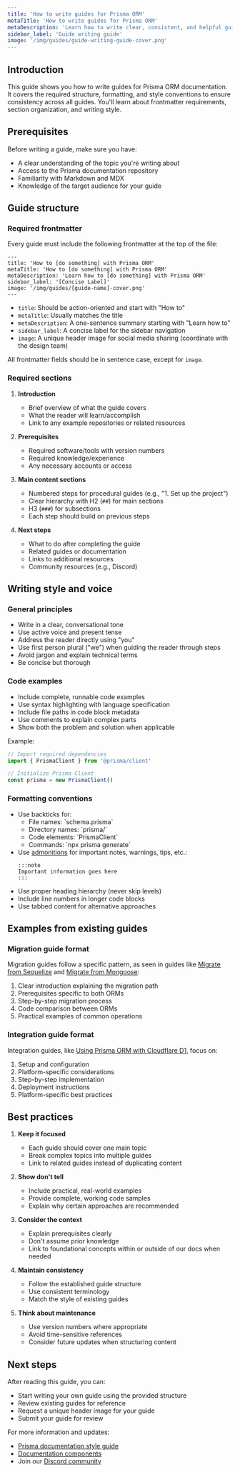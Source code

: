 ```yaml
---
title: 'How to write guides for Prisma ORM'
metaTitle: 'How to write guides for Prisma ORM'
metaDescription: 'Learn how to write clear, consistent, and helpful guides for Prisma ORM documentation'
sidebar_label: 'Guide writing guide'
image: '/img/guides/guide-writing-guide-cover.png'
---
```


## Introduction

This guide shows you how to write guides for Prisma ORM documentation. It covers the required structure, formatting, and style conventions to ensure consistency across all guides. You'll learn about frontmatter requirements, section organization, and writing style.

## Prerequisites

Before writing a guide, make sure you have:

- A clear understanding of the topic you're writing about
- Access to the Prisma documentation repository
- Familiarity with Markdown and MDX
- Knowledge of the target audience for your guide

## Guide structure

### Required frontmatter

Every guide must include the following frontmatter at the top of the file:

```mdx
---
title: 'How to [do something] with Prisma ORM'
metaTitle: 'How to [do something] with Prisma ORM'
metaDescription: 'Learn how to [do something] with Prisma ORM'
sidebar_label: '[Concise Label]'
image: '/img/guides/[guide-name]-cover.png'
---
```

- `title`: Should be action-oriented and start with "How to"
- `metaTitle`: Usually matches the title
- `metaDescription`: A one-sentence summary starting with "Learn how to"
- `sidebar_label`: A concise label for the sidebar navigation
- `image`: A unique header image for social media sharing (coordinate with the design team)

All frontmatter fields should be in sentence case, except for `image`.

### Required sections

1. **Introduction**
   - Brief overview of what the guide covers
   - What the reader will learn/accomplish
   - Link to any example repositories or related resources

2. **Prerequisites**
   - Required software/tools with version numbers
   - Required knowledge/experience
   - Any necessary accounts or access

3. **Main content sections**
   - Numbered steps for procedural guides (e.g., "1. Set up the project")
   - Clear hierarchy with H2 (`##`) for main sections
   - H3 (`###`) for subsections
   - Each step should build on previous steps

4. **Next steps**
   - What to do after completing the guide
   - Related guides or documentation
   - Links to additional resources
   - Community resources (e.g., Discord)

## Writing style and voice

### General principles

- Write in a clear, conversational tone
- Use active voice and present tense
- Address the reader directly using "you"
- Use first person plural ("we") when guiding the reader through steps
- Avoid jargon and explain technical terms
- Be concise but thorough

### Code examples

- Include complete, runnable code examples
- Use syntax highlighting with language specification
- Include file paths in code block metadata
- Use comments to explain complex parts
- Show both the problem and solution when applicable

Example:

```typescript file=src/index.ts
// Import required dependencies
import { PrismaClient } from '@prisma/client'

// Initialize Prisma Client
const prisma = new PrismaClient()
```

### Formatting conventions

- Use backticks for:
  - File names: \`schema.prisma\`
  - Directory names: \`prisma/\`
  - Code elements: \`PrismaClient\`
  - Commands: \`npx prisma generate\`
- Use [admonitions](https://docusaurus.io/docs/markdown-features/admonitions) for important notes, warnings, tips, etc.:
  ```mdx
  :::note
  Important information goes here
  :::
  ```
- Use proper heading hierarchy (never skip levels)
- Include line numbers in longer code blocks
- Use tabbed content for alternative approaches

## Examples from existing guides

### Migration guide format

Migration guides follow a specific pattern, as seen in guides like [Migrate from Sequelize](/guides/migrate-from-sequelize) and [Migrate from Mongoose](/guides/migrate-from-mongoose):

1. Clear introduction explaining the migration path
2. Prerequisites specific to both ORMs
3. Step-by-step migration process
4. Code comparison between ORMs
5. Practical examples of common operations

### Integration guide format

Integration guides, like [Using Prisma ORM with Cloudflare D1](/guides/using-prisma-orm-with-cloudflare-d1), focus on:

1. Setup and configuration
2. Platform-specific considerations
3. Step-by-step implementation
4. Deployment instructions
5. Platform-specific best practices

## Best practices

1. **Keep it focused**
   - Each guide should cover one main topic
   - Break complex topics into multiple guides
   - Link to related guides instead of duplicating content

2. **Show don't tell**
   - Include practical, real-world examples
   - Provide complete, working code samples
   - Explain why certain approaches are recommended

3. **Consider the context**
   - Explain prerequisites clearly
   - Don't assume prior knowledge
   - Link to foundational concepts within or outside of our docs when needed

4. **Maintain consistency**
   - Follow the established guide structure
   - Use consistent terminology
   - Match the style of existing guides

5. **Think about maintenance**
   - Use version numbers where appropriate
   - Avoid time-sensitive references
   - Consider future updates when structuring content

## Next steps

After reading this guide, you can:

- Start writing your own guide using the provided structure
- Review existing guides for reference
- Request a unique header image for your guide
- Submit your guide for review

For more information and updates:
- [Prisma documentation style guide](/about/style-guide)
- [Documentation components](/about/docs-components)
- Join our [Discord community](https://discord.com/invite/prisma) 